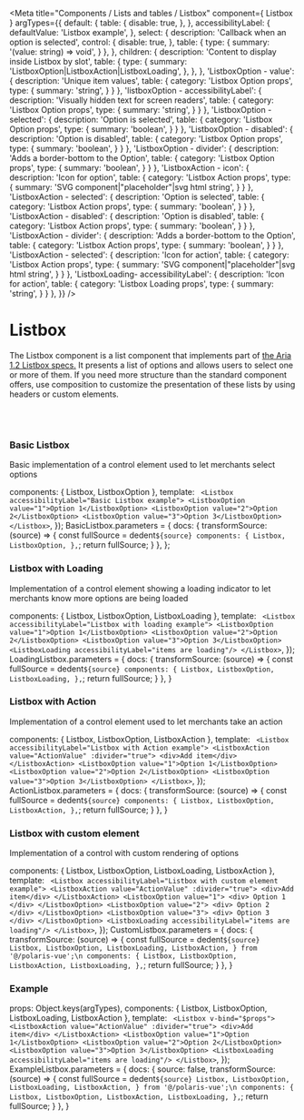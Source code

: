 

<Meta
  title="Components / Lists and tables / Listbox"
  component={ Listbox }
  argTypes={{
    default: {
      table: {
        disable: true,
      },
    },
    accessibilityLabel: {
      defaultValue: 'Listbox example',
    },
    select: {
      description: 'Callback when an option is selected',
      control: {
        disable: true,
      },
      table: {
        type: {
          summary: '(value: string) => void',
        }
      },
    },
    children: {
      description: 'Content to display inside Listbox by slot',
      table: {
        type: {
          summary: 'ListboxOption|ListboxAction|ListboxLoading',
        },
      },
    },
    'ListboxOption - value': {
      description: 'Unique item values',
      table: {
        category: 'Listbox Option props',
        type: {
          summary: 'string',
        }
      }
    },
    'listboxOption - accessibilityLabel': {
      description: 'Visually hidden text for screen readers',
      table: {
        category: 'Listbox Option props',
        type: {
          summary: 'string',
        }
      }
    },
    'ListboxOption - selected': {
      description: 'Option is selected',
      table: {
        category: 'Listbox Option props',
        type: {
          summary: 'boolean',
        }
      }
    },
    'ListboxOption - disabled': {
      description: 'Option is disabled',
      table: {
        category: 'Listbox Option props',
        type: {
          summary: 'boolean',
        }
      }
    },
    'ListboxOption - divider': {
      description: 'Adds a border-bottom to the Option',
      table: {
        category: 'Listbox Option props',
        type: {
          summary: 'boolean',
        }
      }
    },
    'ListboxAction - icon': {
      description: 'Icon for option',
      table: {
        category: 'Listbox Action props',
        type: {
          summary: 'SVG component|"placeholder"|svg html string',
        }
      }
    },
    'ListboxAction - selected': {
      description: 'Option is selected',
      table: {
        category: 'Listbox Action props',
        type: {
          summary: 'boolean',
        }
      }
    },
    'ListboxAction - disabled': {
      description: 'Option is disabled',
      table: {
        category: 'Listbox Action props',
        type: {
          summary: 'boolean',
        }
      }
    },
    'ListboxAction - divider': {
      description: 'Adds a border-bottom to the Option',
      table: {
        category: 'Listbox Action props',
        type: {
          summary: 'boolean',
        }
      }
    },
    'ListboxAction - selected': {
      description: 'Icon for action',
      table: {
        category: 'Listbox Action props',
        type: {
          summary: 'SVG component|"placeholder"|svg html string',
        }
      }
    },
    'ListboxLoading- accessibilityLabel': {
      description: 'Icon for action',
      table: {
        category: 'Listbox Loading props',
        type: {
          summary: 'string',
        }
      }
    },
  }}
/>

# Listbox

The Listbox component is a list component that implements part of [the Aria 1.2 Listbox specs.](https://www.w3.org/TR/wai-aria-practices-1.2/#Listbox)
It presents a list of options and allows users to select one or more of them.
If you need more structure than the standard component offers, use composition to customize the presentation of these lists by using headers or custom elements.

<br/><br/>

### Basic Listbox

Basic implementation of a control element used to let merchants select options

  components: { Listbox, ListboxOption },
  template: `
  <Listbox accessibilityLabel="Basic Listbox example">
    <ListboxOption value="1">Option 1</ListboxOption>
    <ListboxOption value="2">Option 2</ListboxOption>
    <ListboxOption value="3">Option 3</ListboxOption>
  </Listbox>`,
});
BasicListbox.parameters = {
  docs: {
    transformSource: (source) => {
      const fullSource = dedent`
        ${source}
        components: {
          Listbox,
          ListboxOption,
        },
      `;
      return fullSource;
    }
  },
};

<Canvas>
  <Story story={BasicListbox} name="Basic Listbox"></Story>
</Canvas>

### Listbox with Loading

Implementation of a control element showing a loading indicator to let merchants know more options are being loaded

  components: { Listbox, ListboxOption, ListboxLoading },
  template: `
  <Listbox accessibilityLabel="Listbox with loading example">
    <ListboxOption value="1">Option 1</ListboxOption>
    <ListboxOption value="2">Option 2</ListboxOption>
    <ListboxOption value="3">Option 3</ListboxOption>
    <ListboxLoading accessibilityLabel="items are loading"/>
  </Listbox>`,
});
LoadingListbox.parameters = {
  docs: {
    transformSource: (source) => {
      const fullSource = dedent`
        ${source}
        components: {
          Listbox,
          ListboxOption,
          ListboxLoading,
        },
      `;
      return fullSource;
    }
  },
}

<Canvas>
  <Story story={LoadingListbox} name="Listbox with Loading"></Story>
</Canvas>

### Listbox with Action

Implementation of a control element used to let merchants take an action

  components: { Listbox, ListboxOption, ListboxAction },
  template: `
  <Listbox accessibilityLabel="Listbox with Action example">
    <ListboxAction value="ActionValue" :divider="true">
      <div>Add item</div>
    </ListboxAction>
    <ListboxOption value="1">Option 1</ListboxOption>
    <ListboxOption value="2">Option 2</ListboxOption>
    <ListboxOption value="3">Option 3</ListboxOption>
  </Listbox>`,
});
ActionListbox.parameters = {
  docs: {
    transformSource: (source) => {
      const fullSource = dedent`
        ${source}
        components: {
          Listbox,
          ListboxOption,
          ListboxAction,
        },
      `;
      return fullSource;
    }
  },
}

<Canvas>
  <Story story={ActionListbox} name="Listbox with Action"></Story>
</Canvas>

### Listbox with custom element

Implementation of a control with custom rendering of options

  components: { Listbox, ListboxOption, ListboxLoading, ListboxAction },
  template: `
  <Listbox accessibilityLabel="Listbox with custom element example">
    <ListboxAction value="ActionValue" :divider="true">
      <div>Add item</div>
    </ListboxAction>
    <ListboxOption value="1">
      <div>
        Option 1
      </div>
    </ListboxOption>
    <ListboxOption value="2">
      <div>
        Option 2
      </div>
    </ListboxOption>
    <ListboxOption value="3">
      <div>
        Option 3
      </div>
    </ListboxOption>
    <ListboxLoading accessibilityLabel="items are loading"/>
  </Listbox>`,
});
CustomListbox.parameters = {
  docs: {
    transformSource: (source) => {
      const fullSource = dedent`
        ${source}
          Listbox,
          ListboxOption,
          ListboxLoading,
          ListboxAction,
        } from '@/polaris-vue';\n
        components: {
          Listbox,
          ListboxOption,
          ListboxAction,
          ListboxLoading,
        },
      `;
      return fullSource;
    }
  },
}

<Canvas>
  <Story story={CustomListbox} name="Listbox with custom element"></Story>
</Canvas>

### Example

  props: Object.keys(argTypes),
  components: { Listbox, ListboxOption, ListboxLoading, ListboxAction },
  template: `
  <Listbox v-bind="$props">
    <ListboxAction value="ActionValue" :divider="true">
      <div>Add item</div>
    </ListboxAction>
    <ListboxOption value="1">Option 1</ListboxOption>
    <ListboxOption value="2">Option 2</ListboxOption>
    <ListboxOption value="3">Option 3</ListboxOption>
    <ListboxLoading accessibilityLabel="items are loading"/>
  </Listbox>`,
});
ExampleListbox.parameters = {
  docs: {
    source: false,
    transformSource: (source) => {
      const fullSource = dedent`
        ${source}
          Listbox,
          ListboxOption,
          ListboxLoading,
          ListboxAction,
        } from '@/polaris-vue';\n
        components: {
          Listbox,
          ListboxOption,
          ListboxAction,
          ListboxLoading,
        },
      `;
      return fullSource;
    }
  },
}

<Canvas>
  <Story story={ExampleListbox} name="Example" height="180px"></Story>
</Canvas>

<ArgsTable story="Example"/>
